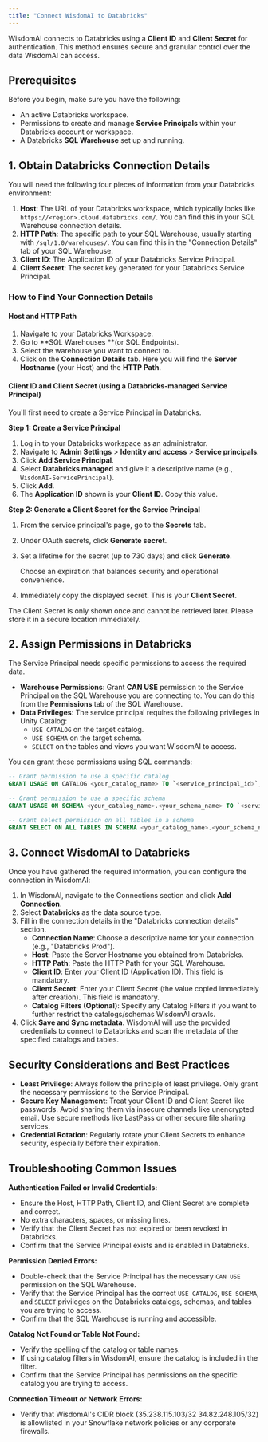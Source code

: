 ```yaml
---
title: "Connect WisdomAI to Databricks"
---
```


WisdomAI connects to Databricks using a **Client ID** and **Client Secret** for authentication. This method ensures secure and granular control over the data WisdomAI can access.

## Prerequisites

Before you begin, make sure you have the following:

- An active Databricks workspace.
- Permissions to create and manage **Service Principals** within your Databricks account or workspace.
- A Databricks **SQL Warehouse** set up and running.

## 1. Obtain Databricks Connection Details

You will need the following four pieces of information from your Databricks environment:

1. **Host**: The URL of your Databricks workspace, which typically looks like `https://<region>.cloud.databricks.com/`. You can find this in your SQL Warehouse connection details.
2. **HTTP Path**: The specific path to your SQL Warehouse, usually starting with `/sql/1.0/warehouses/`. You can find this in the "Connection Details" tab of your SQL Warehouse.
3. **Client ID**: The Application ID of your Databricks Service Principal.
4. **Client Secret**: The secret key generated for your Databricks Service Principal.

### How to Find Your Connection Details

#### Host and HTTP Path

1. Navigate to your Databricks Workspace.
2. Go to **SQL Warehouses **(or SQL Endpoints).
3. Select the warehouse you want to connect to.
4. Click on the **Connection Details** tab. Here you will find the **Server Hostname** (your Host) and the **HTTP Path**.

#### Client ID and Client Secret (using a Databricks-managed Service Principal)

You'll first need to create a Service Principal in Databricks.

**Step 1: Create a Service Principal**

1. Log in to your Databricks workspace as an administrator.
2. Navigate to **Admin Settings** \> **Identity and access** \> **Service principals**.
3. Click **Add Service Principal**.
4. Select **Databricks managed** and give it a descriptive name (e.g., `WisdomAI-ServicePrincipal`).
5. Click **Add**.
6. The **Application ID** shown is your **Client ID**. Copy this value.

**Step 2: Generate a Client Secret for the Service Principal**

1. From the service principal's page, go to the **Secrets** tab.
2. Under OAuth secrets, click **Generate secret**.
3. Set a lifetime for the secret (up to 730 days) and click **Generate**.

   <Note>
     Choose an expiration that balances security and operational convenience.
   </Note>
4. Immediately copy the displayed secret. This is your **Client Secret**.

<Warning>
  The Client Secret is only shown once and cannot be retrieved later. Please store it in a secure location immediately.
</Warning>

## 2. Assign Permissions in Databricks

The Service Principal needs specific permissions to access the required data.

- **Warehouse Permissions**: Grant **CAN USE** permission to the Service Principal on the SQL Warehouse you are connecting to. You can do this from the **Permissions** tab of the SQL Warehouse.
- **Data Privileges**: The service principal requires the following privileges in Unity Catalog:
  - `USE CATALOG` on the target catalog.
  - `USE SCHEMA` on the target schema.
  - `SELECT` on the tables and views you want WisdomAI to access.

You can grant these permissions using SQL commands:

```sql
-- Grant permission to use a specific catalog
GRANT USAGE ON CATALOG <your_catalog_name> TO `<service_principal_id>`;

-- Grant permission to use a specific schema
GRANT USAGE ON SCHEMA <your_catalog_name>.<your_schema_name> TO `<service_principal_id>`;

-- Grant select permission on all tables in a schema
GRANT SELECT ON ALL TABLES IN SCHEMA <your_catalog_name>.<your_schema_name> TO `<service_principal_id>`;
```

## 3. Connect WisdomAl to Databricks

Once you have gathered the required information, you can configure the connection in WisdomAl:

1. In WisdomAl, navigate to the Connections section and click **Add Connection**.
2. Select **Databricks** as the data source type.
3. Fill in the connection details in the "Databricks connection details" section.
   - **Connection Name**: Choose a descriptive name for your connection (e.g., "Databricks Prod").
   - **Host**: Paste the Server Hostname you obtained from Databricks.
   - **HTTP Path**: Paste the HTTP Path for your SQL Warehouse.
   - **Client ID**: Enter your Client ID (Application ID). This field is mandatory.
   - **Client Secret**: Enter your Client Secret (the value copied immediately after creation). This field is mandatory.
   - **Catalog Filters (Optional)**: Specify any Catalog Filters if you want to further restrict the catalogs/schemas WisdomAl crawls.
4. Click **Save and Sync metadata**. WisdomAl will use the provided credentials to connect to Databricks and scan the metadata of the specified catalogs and tables.

## Security Considerations and Best Practices

- **Least Privilege**: Always follow the principle of least privilege. Only grant the necessary permissions to the Service Principal.
- **Secure Key Management**: Treat your Client ID and Client Secret like passwords. Avoid sharing them via insecure channels like unencrypted email. Use secure methods like LastPass or other secure file sharing services.
- **Credential Rotation**: Regularly rotate your Client Secrets to enhance security, especially before their expiration.

## Troubleshooting Common Issues

**Authentication Failed or Invalid Credentials:**

- Ensure the Host, HTTP Path, Client ID, and Client Secret are complete and correct.
- No extra characters, spaces, or missing lines.
- Verify that the Client Secret has not expired or been revoked in Databricks.
- Confirm that the Service Principal exists and is enabled in Databricks.

**Permission Denied Errors:**

- Double-check that the Service Principal has the necessary `CAN USE` permission on the SQL Warehouse.
- Verify that the Service Principal has the correct `USE CATALOG`, `USE SCHEMA`, and `SELECT` privileges on the Databricks catalogs, schemas, and tables you are trying to access.
- Confirm that the SQL Warehouse is running and accessible.

**Catalog Not Found or Table Not Found:**

- Verify the spelling of the catalog or table names.
- If using catalog filters in WisdomAl, ensure the catalog is included in the filter.
- Confirm that the Service Principal has permissions on the specific catalog you are trying to access.

**Connection Timeout or Network Errors:**

- Verify that WisdomAl's CIDR block (35.238.115.103/32 34.82.248.105/32) is allowlisted in your Snowflake network policies or any corporate firewalls.